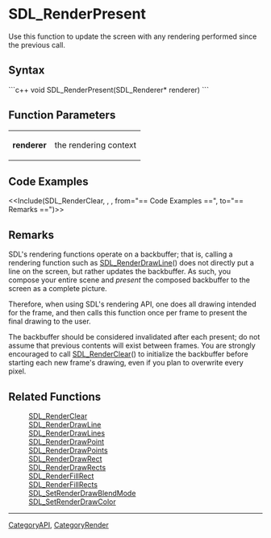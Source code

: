 
= SDL_RenderPresent =
Use this function to update the screen with any rendering performed since the previous call.


== Syntax ==
```c++
void SDL_RenderPresent(SDL_Renderer* renderer)
```

== Function Parameters ==
{|
|'''renderer'''
|the rendering context
|}

== Code Examples ==
<<Include(SDL_RenderClear, , , from="== Code Examples ==", to="== Remarks ==")>>

== Remarks ==
SDL's rendering functions operate on a backbuffer; that is, calling a rendering function such as [[SDL_RenderDrawLine]]() does not directly put a line on the screen, but rather updates the backbuffer. As such, you compose your entire scene and ''present'' the composed backbuffer to the screen as a complete picture.

Therefore, when using SDL's rendering API, one does all drawing intended for the frame, and then calls this function once per frame to present the final drawing to the user.

The backbuffer should be considered invalidated after each present; do not assume that previous contents will exist between frames. You are strongly encouraged to call [[SDL_RenderClear]]() to initialize the backbuffer before starting each new frame's drawing, even if you plan to overwrite every pixel.

== Related Functions ==
:[[SDL_RenderClear]]
:[[SDL_RenderDrawLine]]
:[[SDL_RenderDrawLines]]
:[[SDL_RenderDrawPoint]]
:[[SDL_RenderDrawPoints]]
:[[SDL_RenderDrawRect]]
:[[SDL_RenderDrawRects]]
:[[SDL_RenderFillRect]]
:[[SDL_RenderFillRects]]
:[[SDL_SetRenderDrawBlendMode]]
:[[SDL_SetRenderDrawColor]]

----
[[CategoryAPI]], [[CategoryRender]]
